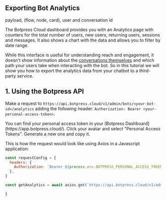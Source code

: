 ## Exporting Bot Analytics

payload, (flow, node, card), user and conversation id

The Botpress Cloud dashboard provides you with an Analytics page with counters for the total number of users, new users, returning users, sessions and messages. It also shows a chart with the data and allows you to filter by date range.

While this interface is useful for understanding reach and engagement, it doesn't show information about the [conversations themselves](./exporting-conversations) and which path your users take when interacting with the bot. So in this tutorial we will show you how to export the analytics data from your chatbot to a third-party service.

## 1. Using the Botpress API

Make a request to `https://api.botpress.cloud/v1/admin/bots/<your-bot-id>/analytics` adding the following header: `Authorization: Bearer <your-personal-access-token>`.

<Callout type="note">
  You can find your personal access token in your [Botpress Dashboard](https://app.botpress.cloud/). Click your avatar
  and select "Personal Access Tokens". Generate a new one and copy it.
</Callout>

This is how the request would look like using Axios in a Javascript application:

```js
const requestConfig = {
  headers: {
    Authorization: `Bearer ${process.env.BOTPRESS_PERSONAL_ACCESS_TOKEN}`,
  },
}

const getAnalytics = await axios.get(`https://api.botpress.cloud/v1/admin/${botId}/analytics`, requestConfig)

}
```
